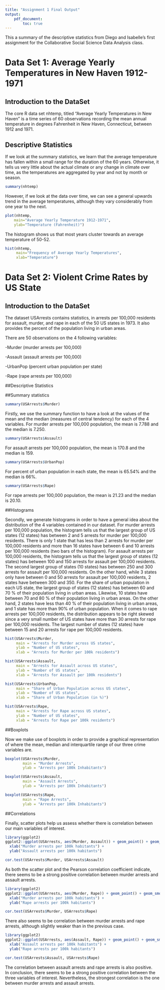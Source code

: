 ```yaml
---
title: "Assignment 1 Final Output"
output: 
    pdf_document:
        toc: true
---
```


This a summary of the descriptive statistics from Diego and Isabelle's first assignment for the Collaborative Social Science Data Analysis class.

\pagebreak

# Data Set 1: Average Yearly Temperatures in New Haven 1912-1971

## Introduction to the DataSet
The core R data set nhtemp, titled "Average Yearly Temperatures in New Haven" is a time series of 60 observations recording the mean annual temperature in degrees Fahrenheit in New Haven, Connecticut, between 1912 and 1971.

## Descriptive Statistics

If we look at the summary statistics, we learn that the average temperature has fallen within a small range for the duration of the 60 years. Otherwise, it tells us very little about the actual climate or any change in climate over time, as the temperatures are aggregated by year and not by month or season.

```r
summary(nhtemp)
```

However, if we look at the data over time, we can see a general upwards trend in the average temperatures, although they vary considerably from one year to the next.

```r
plot(nhtemp,
    main="Average Yearly Temperature 1912-1971",
    ylab="Temperature (Fahrenheit)")
```


\pagebreak

The histogram shows us that most years cluster towards an average temperature of 50-52.

```r
hist(nhtemp, 
     main="Frequency of Average Yearly Temperatures", 
     xlab="Temperature")
```

\pagebreak

# Data Set 2: Violent Crime Rates by US State

## Introduction to the DataSet

The dataset USArrests contains statistics, in arrests per 100,000 residents for assault, murder, and rape in each of the 50 US states in 1973. It also provides the percent of the population living in urban areas.

There are 50 observations on the 4 following variables:

-Murder (murder arrests per 100,000)

-Assault (assault arrests per 100,000)

-UrbanPop (percent urban population per state)

-Rape (rape arrests per 100,000)

##Descriptive Statistics

##Summary statistics

```r
summary(USArrests$Murder)
```

Firstly, we use the summary function to have a look at the values of the mean and the median (measures of central tendency) for each of the 4 variables. For murder arrests per 100,000 population, the mean is 7.788 and the median is 7.250.

```r
summary(USArrests$Assault)
```

For assault arrests per 100,000 population, the mean is 170.8 and the median is 159. 

```r
summary(USArrests$UrbanPop)
```

For percent of urban population in each state, the mean is 65.54% and the median is 66%. 

```r
summary(USArrests$Rape)
```

For rape arrests per 100,000 population, the mean is 21.23 and the median is 20.10. 

\pagebreak

##Histograms

Secondly, we generate histograms in order to have a general idea about the distribution of the 4 variables contained in our dataset. For murder arrests per 100,000 population, the histogram tells us that the largest group of US states (12 states) has between 2 and 5 arrests for murder per 100,000 residents. There is only 1 state that has less than 2 arrests for murder per 100,000 residents and more than 16 states have between 6 and 10 arrests per 100,000 residents (two bars of the histogram).
For assault arrests per 100,000 residents, the histogram tells us that the largest group of states (12 states) has between 100 and 150 arrests for assault per 100,000 residents. The second largest group of states (10 states) has between 250 and 300 arrests for assault per 100,000 residents. On the other hand, while 3 states only have between 0 and 50 arrests for assault per 100,000 residents, 2 states have between 300 and 350. 
For the share of urban population in each US state, the largest group of states (12 states) has between 60 and 70 % of their population living in urban areas. Likewise, 10 states have between 70 and 80 % of their population living in urban areas. On the other hand, 2 states have less than 40 % of their population living in urban areas, and 1 state has more than 90% of urban population. When it comes to rape arrests per 100,000 residents, the distribution appears to be right skewed since a very small number of US states have more than 30 arrests for rape per 100,000 residents. The largest number of states (12 states) have between 15 and 20 arrests for rape per 100,000 residents.  

```r
hist(USArrests$Murder,
     main = "Arrests for Murder across US states",
     ylab = "Number of US states",
     xlab = "Arrests for Murder per 100k residents")
```

\pagebreak

```r
hist(USArrests$Assault,
     main = "Arrests for Assault across US states",
     ylab = "Number of US states",
     xlab = "Arrests for Assault per 100k residents")
```

```r
hist(USArrests$UrbanPop,
     main = "Share of Urban Population across US states",
     ylab = "Number of US states",
     xlab = "Share of Urban Population (in %)")
```

\pagebreak

```r
hist(USArrests$Rape,
     main = "Arrests for Rape across US states",
     ylab = "Number of US states",
     xlab = "Arrests for Rape per 100k residents")
```

##Boxplots

Now we make use of boxplots in order to provide a graphical representation of where the mean, median and interquartile range of our three crime variables are. 

```r
boxplot(USArrests$Murder,
        main = "Murder Arrests",
        ylab = "Arrests per 100k Inhabitants")
```

```r
boxplot(USArrests$Assault,
        main = "Assault Arrests",
        ylab = "Arrests per 100k Inhabitants")
```

```r
boxplot(USArrests$Rape,
        main = "Rape Arrests",
        ylab = "Arrests per 100k Inhabitants")
```

\pagebreak

##Correlations

Finally, scatter plots help us assess whether there is correlation between our main variables of interest. 

```r
library(ggplot2)
ggplot2::ggplot(USArrests, aes(Murder, Assault)) + geom_point() + geom_smooth() + theme_bw() + ggtitle("Murder arrests-Assault arrests Correlation") +
  xlab("Murder arrests per 100k habitants") +
  ylab("Assault arrests per 100k habitants")
```

```r
cor.test(USArrests$Murder, USArrests$Assault)
```

As both the scatter plot and the Pearson correlation coefficient indicate, there seems to be a strong positive correlation between murder arrests and assault arrests. 

\pagebreak

```r
library(ggplot2)
ggplot2::ggplot(USArrests, aes(Murder, Rape)) + geom_point() + geom_smooth() + theme_bw() + ggtitle("Murder arrests-Rape arrests Correlation") +
  xlab("Murder arrests per 100k habitants") +
  ylab("Rape arrests per 100k habitants")
```

```r
cor.test(USArrests$Murder, USArrests$Rape)
```

There also seems to be correlation between murder arrests and rape arrests, although slightly weaker than in the previous case. 

\pagebreak

```r
library(ggplot2)
ggplot2::ggplot(USArrests, aes(Assault, Rape)) + geom_point() + geom_smooth() + theme_bw() + ggtitle("Assault arrests-Rape arrests Correlation") +
  xlab("Assault arrests per 100k habitants") +
  ylab("Rape arrests per 100k habitants")
```

```r
cor.test(USArrests$Assault, USArrests$Rape)
```

The correlation between assault arrests and rape arrests is also positive.   
In conclusion, there seems to be a strong positive correlation between the three variables of interest. Nevertheless, the strongest correlation is the one between murder arrests and assault arrests. 